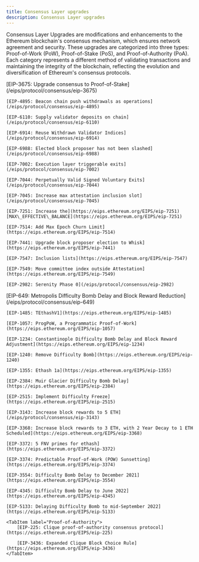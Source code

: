 ```yaml
---
title: Consensus Layer upgrades
description: Consensus Layer upgrades
---
```


Consensus Layer Upgrades are modifications and enhancements to the Ethereum blockchain's consensus mechanism, which ensures network agreement and security. These upgrades are categorized into three types: Proof-of-Work (PoW), Proof-of-Stake (PoS), and Proof-of-Authority (PoA). Each category represents a different method of validating transactions and maintaining the integrity of the blockchain, reflecting the evolution and diversification of Ethereum's consensus protocols.


<Tabs syncKey="consensus">
  <TabItem label="Proof-of-Stake">
    [EIP-3675: Upgrade consensus to Proof-of-Stake](/eips/protocol/consensus/eip-3675)

    [EIP-4895: Beacon chain push withdrawals as operations](/eips/protocol/consensus/eip-4895)

    [EIP-6110: Supply validator deposits on chain](/eips/protocol/consensus/eip-6110)

    [EIP-6914: Reuse Withdrawn Validator Indices](/eips/protocol/consensus/eip-6914)

    [EIP-6988: Elected block proposer has not been slashed](/eips/protocol/consensus/eip-6988)

    [EIP-7002: Execution layer triggerable exits](/eips/protocol/consensus/eip-7002)

    [EIP-7044: Perpetually Valid Signed Voluntary Exits](/eips/protocol/consensus/eip-7044)

    [EIP-7045: Increase max attestation inclusion slot](/eips/protocol/consensus/eip-7045)

    [EIP-7251: Increase the](https://eips.ethereum.org/EIPS/eip-7251) [MAX\_EFFECTIVE\_BALANCE](https://eips.ethereum.org/EIPS/eip-7251)

    [EIP-7514: Add Max Epoch Churn Limit](https://eips.ethereum.org/EIPS/eip-7514)

    [EIP-7441: Upgrade block proposer election to Whisk](https://eips.ethereum.org/EIPS/eip-7441)

    [EIP-7547: Inclusion lists](https://eips.ethereum.org/EIPS/eip-7547)

    [EIP-7549: Move committee index outside Attestation](https://eips.ethereum.org/EIPS/eip-7549)

    [EIP-2982: Serenity Phase 0](/eips/protocol/consensus/eip-2982)
  </TabItem>

  <TabItem label="Proof-of-Work">
    [EIP-649: Metropolis Difficulty Bomb Delay and Block Reward Reduction](/eips/protocol/consensus/eip-649)

    [EIP-1485: TEthashV1](https://eips.ethereum.org/EIPS/eip-1485)

    [EIP-1057: ProgPoW, a Programmatic Proof-of-Work](https://eips.ethereum.org/EIPS/eip-1057)

    [EIP-1234: Constantinople Difficulty Bomb Delay and Block Reward Adjustment](https://eips.ethereum.org/EIPS/eip-1234)

    [EIP-1240: Remove Difficulty Bomb](https://eips.ethereum.org/EIPS/eip-1240)

    [EIP-1355: Ethash 1a](https://eips.ethereum.org/EIPS/eip-1355)

    [EIP-2384: Muir Glacier Difficulty Bomb Delay](https://eips.ethereum.org/EIPS/eip-2384)

    [EIP-2515: Implement Difficulty Freeze](https://eips.ethereum.org/EIPS/eip-2515)

    [EIP-3143: Increase block rewards to 5 ETH](/eips/protocol/consensus/eip-3143)

    [EIP-3368: Increase block rewards to 3 ETH, with 2 Year Decay to 1 ETH Scheduled](https://eips.ethereum.org/EIPS/eip-3368)

    [EIP-3372: 5 FNV primes for ethash](https://eips.ethereum.org/EIPS/eip-3372)

    [EIP-3374: Predictable Proof-of-Work (POW) Sunsetting](https://eips.ethereum.org/EIPS/eip-3374)

    [EIP-3554: Difficulty Bomb Delay to December 2021](https://eips.ethereum.org/EIPS/eip-3554)

    [EIP-4345: Difficulty Bomb Delay to June 2022](https://eips.ethereum.org/EIPS/eip-4345)

    [EIP-5133: Delaying Difficulty Bomb to mid-September 2022](https://eips.ethereum.org/EIPS/eip-5133)
  </TabItem>

    <TabItem label="Proof-of-Authority">
        [EIP-225: Clique proof-of-authority consensus protocol](https://eips.ethereum.org/EIPS/eip-225)

        [EIP-3436: Expanded Clique Block Choice Rule](https://eips.ethereum.org/EIPS/eip-3436)
    </TabItem>
</Tabs>
